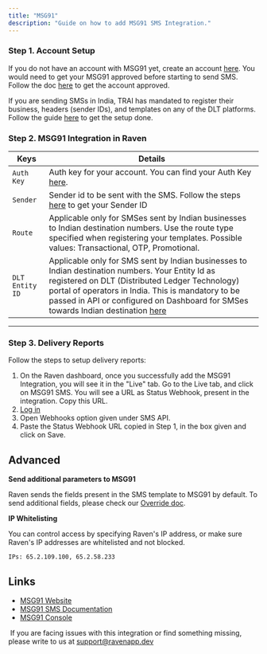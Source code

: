 ```yaml
---
title: "MSG91"
description: "Guide on how to add MSG91 SMS Integration."
---
```


### Step 1. Account Setup

If you do not have an account with MSG91 yet, create an account
[here](https://msg91.com/). You would need to get your MSG91 approved before
starting to send SMS. Follow the doc
[here](https://help.msg91.com/article/359-my-account-status-is-in-demo-what-can-i-do-to-make-my-account-live)
to get the account approved.

<Note>

If you are sending SMSs in India, TRAI has mandated to register their business,
headers (sender IDs), and templates on any of the DLT platforms. Follow the
guide [here](https://www.textlocal.in/tcccpr-trai-dlt-registration/) to get the
setup done.

</Note>

### Step 2. MSG91 Integration in Raven

| Keys            | Details                                                                                                                                                                                                                                                                                                                                                                                                                                 |
| --------------- | --------------------------------------------------------------------------------------------------------------------------------------------------------------------------------------------------------------------------------------------------------------------------------------------------------------------------------------------------------------------------------------------------------------------------------------- |
| `Auth Key`      | Auth key for your account. You can find your Auth Key [here](https://msg91.com/help/where-can-i-find-my-authentication-key).                                                                                                                                                                                                                                                                                                            |
| `Sender`        | Sender id to be sent with the SMS. Follow the steps [here](https://msg91.com/help/what-is-a-sender-id) to get your Sender ID                                                                                                                                                                                                                                                                                                            |
| `Route`         | Applicable only for SMSes sent by Indian businesses to Indian destination numbers. Use the route type specified when registering your templates. Possible values: Transactional, OTP, Promotional.                                                                                                                                                                                                                                      |
| `DLT Entity ID` | Applicable only for SMS sent by Indian businesses to Indian destination numbers. Your Entity Id as registered on DLT (Distributed Ledger Technology) portal of operators in India. This is mandatory to be passed in API or configured on Dashboard for SMSes towards Indian destination [here](https://support.exotel.com/support/solutions/articles/3000096504-trai-regulations-on-commercial-communications-dlt-portal-sms-in-india) |

---

### Step 3. Delivery Reports

Follow the steps to setup delivery reports:

1. On the Raven dashboard, once you successfully add the MSG91 Integration, you
   will see it in the "Live" tab. Go to the Live tab, and click on MSG91 SMS.
   You will see a URL as Status Webhook, present in the integration. Copy this
   URL.
2. [Log in](https://control.msg91.com)
3. Open Webhooks option given under SMS API.
4. Paste the Status Webhook URL copied in Step 1, in the box given and click on
   Save.

## Advanced

**Send additional parameters to MSG91**

Raven sends the fields present in the SMS template to MSG91 by default. To send
additional fields, please check our [Override doc](/sms/sms-template).

**IP Whitelisting**

You can control access by specifying Raven's IP address, or make sure Raven's IP
addresses are whitelisted and not blocked.

    IPs: 65.2.109.100, 65.2.58.233

## Links

- [MSG91 Website](https://msg91.com/)
- [MSG91 SMS Documentation](https://api.msg91.com/apidoc/textsms/send-sms-v1.php)
- [MSG91 Console](https://control.msg91.com/signin/)​

​<Info> If you are facing issues with this integration or find something
missing, please write to us at support@ravenapp.dev </Info>
